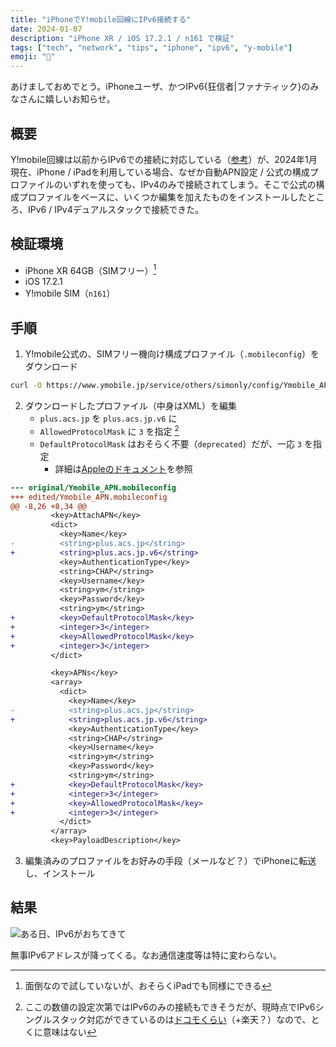 ```yaml
---
title: "iPhoneでY!mobile回線にIPv6接続する"
date: 2024-01-07
description: "iPhone XR / iOS 17.2.1 / n161 で検証"
tags: ["tech", "network", "tips", "iphone", "ipv6", "y-mobile"]
emoji: "📶"
---
```


あけましておめでとう。iPhoneユーザ、かつIPv6\{狂信者|ファナティック\}のみなさんに嬉しいお知らせ。

## 概要

Y!mobile回線は以前からIPv6での接続に対応している（[参考](https://kimagurenote.net/kn/%E3%83%AF%E3%82%A4%E3%83%A2%E3%83%90%E3%82%A4%E3%83%AB#IPv6)）が、2024年1月現在、iPhone / iPadを利用している場合、なぜか自動APN設定 / 公式の構成プロファイルのいずれを使っても、IPv4のみで接続されてしまう。そこで公式の構成プロファイルをベースに、いくつか編集を加えたものをインストールしたところ、IPv6 / IPv4デュアルスタックで接続できた。

## 検証環境

- iPhone XR 64GB（SIMフリー）[^1]
- iOS 17.2.1
- Y!mobile SIM（`n161`）

[^1]: 面倒なので試していないが、おそらくiPadでも同様にできる

## 手順

1. Y!mobile公式の、SIMフリー機向け構成プロファイル（`.mobileconfig`）をダウンロード

```bash
curl -O https://www.ymobile.jp/service/others/simonly/config/Ymobile_APN.mobileconfig
```

2. ダウンロードしたプロファイル（中身はXML）を編集
   - `plus.acs.jp` を `plus.acs.jp.v6` に
   - `AllowedProtocolMask` に `3` を指定 [^2]
   - `DefaultProtocolMask` はおそらく不要（`deprecated`）だが、一応 `3` を指定
     - 詳細は[Appleのドキュメント](https://developer.apple.com/documentation/devicemanagement/cellular/apnsitem)を参照

[^2]: ここの数値の設定次第ではIPv6のみの接続もできそうだが、現時点でIPv6シングルスタック対応ができているのは[ドコモくらい](https://www.docomo.ne.jp/info/news_release/2022/01/31_00.html)（+楽天？）なので、とくに意味はない

```diff title="差分"
--- original/Ymobile_APN.mobileconfig
+++ edited/Ymobile_APN.mobileconfig
@@ -8,26 +8,34 @@
         <key>AttachAPN</key>
         <dict>
           <key>Name</key>
-          <string>plus.acs.jp</string>
+          <string>plus.acs.jp.v6</string>
           <key>AuthenticationType</key>
           <string>CHAP</string>
           <key>Username</key>
           <string>ym</string>
           <key>Password</key>
           <string>ym</string>
+          <key>DefaultProtocolMask</key>
+          <integer>3</integer>
+          <key>AllowedProtocolMask</key>
+          <integer>3</integer>
         </dict>

         <key>APNs</key>
         <array>
           <dict>
             <key>Name</key>
-            <string>plus.acs.jp</string>
+            <string>plus.acs.jp.v6</string>
             <key>AuthenticationType</key>
             <string>CHAP</string>
             <key>Username</key>
             <string>ym</string>
             <key>Password</key>
             <string>ym</string>
+            <key>DefaultProtocolMask</key>
+            <integer>3</integer>
+            <key>AllowedProtocolMask</key>
+            <integer>3</integer>
           </dict>
         </array>
         <key>PayloadDescription</key>
```

3. 編集済みのプロファイルをお好みの手段（メールなど？）でiPhoneに転送し、インストール

## 結果

![ある日、IPv6がおちてきて](../../assets/image/ymobile-iphone-ipv6.png)

無事IPv6アドレスが降ってくる。なお通信速度等は特に変わらない。
